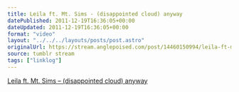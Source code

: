 ```yaml
---
title: Leila ft. Mt. Sims - (disappointed cloud) anyway
datePublished: 2011-12-19T16:36:05+00:00
dateUpdated: 2011-12-19T16:36:05+00:00
format: "video"
layout: "../../../layouts/posts/post.astro"
originalUrl: https://stream.anglepoised.com/post/14460150994/leila-ft-mt-sims-disappointed-cloud-anyway
source: tumblr stream
tags: ["linklog"]
---
```



<YouTube id="https://www.youtube.com/watch?v=B9yxom0QweI" />

[Leila ft. Mt. Sims &#8211; (disappointed cloud) anyway][1]

[1]: https://www.youtube.com/watch?v=B9yxom0QweI
